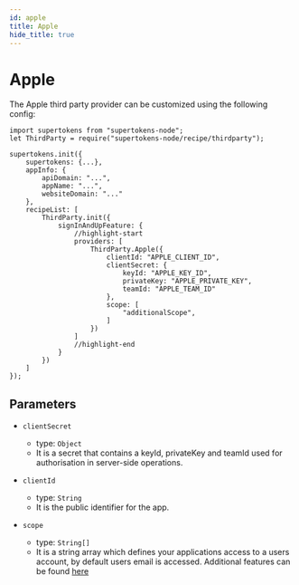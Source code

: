 ```yaml
---
id: apple
title: Apple
hide_title: true
---
```


# Apple

The Apple third party provider can be customized using the following config:

```tsx
import supertokens from "supertokens-node";
let ThirdParty = require("supertokens-node/recipe/thirdparty");

supertokens.init({
    supertokens: {...},
    appInfo: {
        apiDomain: "...",
        appName: "...",
        websiteDomain: "..."
    },
    recipeList: [
        ThirdParty.init({
            signInAndUpFeature: {
                //highlight-start
                providers: [
                    ThirdParty.Apple({
                        clientId: "APPLE_CLIENT_ID",
                        clientSecret: {
                            keyId: "APPLE_KEY_ID",
                            privateKey: "APPLE_PRIVATE_KEY",
                            teamId: "APPLE_TEAM_ID"
                        },
                        scope: [
                            "additionalScope",
                        ]
                    })
                ]
                //highlight-end
            }
        })
    ]
});
```

## Parameters

- `clientSecret`
  - type: `Object`
  - It is a secret that contains a keyId, privateKey and teamId used for authorisation in server-side operations.

- `clientId`
  - type: `String`
  - It is the public identifier for the app.

- `scope`
  - type: `String[]`
  - It is a string array which defines your applications access to a users account, by default users email is accessed. Additional features can be found [here](https://developer.apple.com/documentation/sign_in_with_apple/clientconfigi/3230955-scope)
